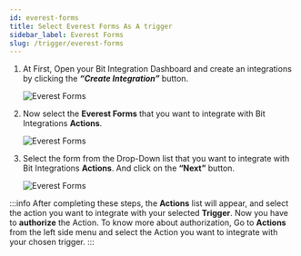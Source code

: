 ```yaml
---
id: everest-forms
title: Select Everest Forms As A trigger
sidebar_label: Everest Forms
slug: /trigger/everest-forms
---
```




1. At First, Open your Bit Integration Dashboard and create an integrations by clicking the **_“Create Integration”_** button.

   <Image src="trigger/everest-forms/create-integrations" alt="Everest Forms" w="1020" h="350" />

2. Now select the **Everest Forms** that you want to integrate with Bit Integrations **Actions**.

   <Image src="trigger/everest-forms/select-trigger" alt="Everest Forms" w="1020" h="350" />

3. Select the form from the Drop-Down list that you want to integrate with Bit Integrations **Actions**. And click on the **“Next”** button.

   <Image src="trigger/everest-forms/selec-form-or-task-name" alt="Everest Forms" w="1020" h="350"/>

:::info
  After completing these steps, the **Actions** list will appear, and select the action you want to integrate with your selected **Trigger**. Now you have to **authorize** the Action. To know more about authorization, Go to **Actions** from the left side menu and select the Action you want to integrate with your chosen trigger.
:::

